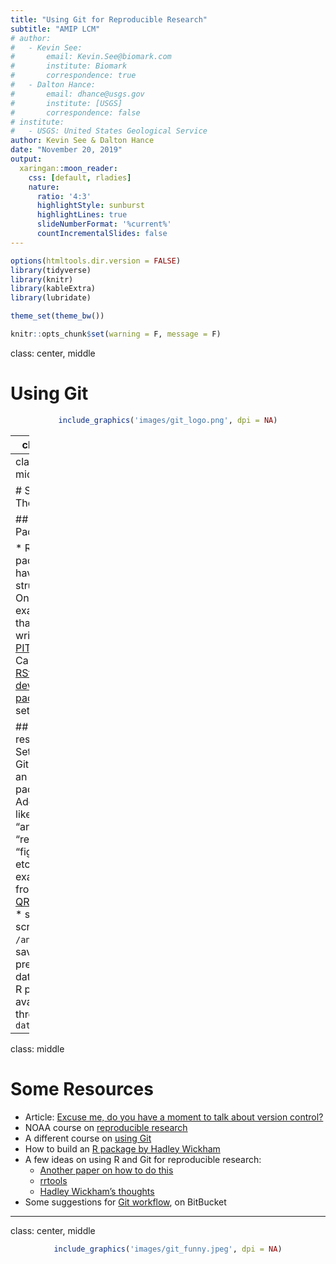 ```yaml
---
title: "Using Git for Reproducible Research"
subtitle: "AMIP LCM"
# author:
#   - Kevin See:
#       email: Kevin.See@biomark.com
#       institute: Biomark
#       correspondence: true
#   - Dalton Hance:
#       email: dhance@usgs.gov
#       institute: [USGS]
#       correspondence: false
# institute:
#   - USGS: United States Geological Service
author: Kevin See & Dalton Hance
date: "November 20, 2019"
output:
  xaringan::moon_reader:
    css: [default, rladies]
    nature:
      ratio: '4:3'
      highlightStyle: sunburst
      highlightLines: true
      slideNumberFormat: '%current%'
      countIncrementalSlides: false
---
```


```r
options(htmltools.dir.version = FALSE)
library(tidyverse)
library(knitr)
library(kableExtra)
library(lubridate)

theme_set(theme_bw())

knitr::opts_chunk$set(warning = F, message = F)
```

class: center, middle

# Using Git

<center>
```r
include_graphics('images/git_logo.png', dpi = NA)
```
</center>

---
class: top

# Help with Git

* Getting started: https://happygitwithr.com/
* When everything goes wrong: https://dangitgit.com/

## Just for fun
*Because StarWars makes everything better*
* http://starlogs.net
* [Example](http://starlogs.net/#kevinsee/QRFcapacity)



---
class: middle

# Some Thoughts

## As an R Package

* R packages have certain structure
  * One example that I've written: [PITcleanr](https://github.com/KevinSee/PITcleanr)
  * Can use [RStudio or devtools package](http://r-pkgs.had.co.nz/package.html) to set it all up

## For other research
* Set up your Git repo like an R package
  * Add folders like, "analysis", "reports", "figures", etc.
* One example from me: [QRFcapacity](https://github.com/KevinSee/QRFcapacity)
  * series of R scripts in `/analysis`
  * saved some prepped data as in an R package, available through `data()`

---
class: middle

# Some Resources

* Article: [Excuse me, do you have a moment to talk about version control?](https://peerj.com/preprints/3159/)
* NOAA course on [reproducible research](https://eriqande.github.io/rep-res-eeb-2017/week3.html)
* A different course on [using Git](https://monashdatafluency.github.io/r-rep-res/index.html)
* How to build an [R package by Hadley Wickham](http://r-pkgs.had.co.nz/)
* A few ideas on using R and Git for reproducible research:
  * [Another paper on how to do this](https://peerj.com/preprints/3192/)
  * [rrtools](https://github.com/benmarwick/rrtools)
  * [Hadley Wickham's thoughts](https://docs.google.com/document/d/1LzZKS44y4OEJa4Azg5reGToNAZL0e0HSUwxamNY7E-Y/edit#)
* Some suggestions for [Git workflow](https://www.atlassian.com/git/tutorials/comparing-workflows), on BitBucket



---
class: center, middle

<center>
```r
include_graphics('images/git_funny.jpeg', dpi = NA)
```
</center>
